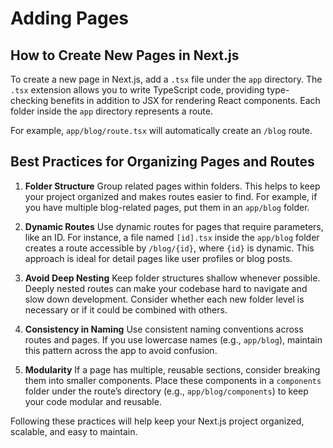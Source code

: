 # Adding Pages

## How to Create New Pages in Next.js

To create a new page in Next.js, add a `.tsx` file under the `app` directory. The `.tsx` extension allows you to write TypeScript code, providing type-checking benefits in addition to JSX for rendering React components. Each folder inside the `app` directory represents a route.

For example, `app/blog/route.tsx` will automatically create an `/blog` route.

## Best Practices for Organizing Pages and Routes

1. **Folder Structure**
   Group related pages within folders. This helps to keep your project organized and makes routes easier to find. For example, if you have multiple blog-related pages, put them in an `app/blog` folder.

2. **Dynamic Routes**
   Use dynamic routes for pages that require parameters, like an ID. For instance, a file named `[id].tsx` inside the `app/blog` folder creates a route accessible by `/blog/{id}`, where `{id}` is dynamic. This approach is ideal for detail pages like user profiles or blog posts.

3. **Avoid Deep Nesting**
   Keep folder structures shallow whenever possible. Deeply nested routes can make your codebase hard to navigate and slow down development. Consider whether each new folder level is necessary or if it could be combined with others.

4. **Consistency in Naming**
   Use consistent naming conventions across routes and pages. If you use lowercase names (e.g., `app/blog`), maintain this pattern across the app to avoid confusion.

5. **Modularity**
   If a page has multiple, reusable sections, consider breaking them into smaller components. Place these components in a `components` folder under the route’s directory (e.g., `app/blog/components`) to keep your code modular and reusable.

Following these practices will help keep your Next.js project organized, scalable, and easy to maintain.

